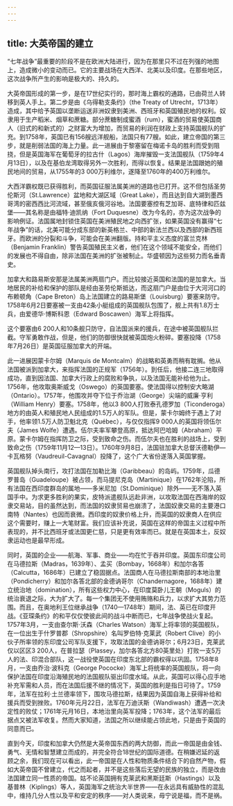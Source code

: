 ```yaml
---
---
---
```

title: 大英帝国的建立
---




“七年战争”最重要的阶段不是在欧洲大陆进行，因为在那里只不过在列强的地图上，造成微小的变动而已。它的主要战场在大西洋、北美以及印度。在那些地区，这次战争所产生的影响是极大的、持久的。

大英帝国形成的第一步，是在17世纪实行的，那时海上霸权的通路，已由荷兰人转移到英人手上。第二步是由《乌得勒支条约》（the Treaty of Utrecht，1713年）造成，其中给予英国以垄断运送非洲奴隶到美洲、西班牙和英国殖民地的权利。奴隶用于生产稻米、烟草和蔗糖。部分蔗糖制成蜜酒（rum），蜜酒的贸易使英国商人（旧式的和新式的）之财富大为增加，而贸易的利润在财政上支持英国舰队的扩充。到1758年，英国已有156艘远洋舰船，法国只有77艘。如此，建立帝国的第三步，就是削弱法国的海上力量。此一进展由于黎塞留在梅诺卡岛的胜利而受到阻挠，但是英国海军在葡萄牙的拉古什（Lagos）海岸摧毁一支法国舰队（1759年4月13日），以及在基伯龙湾取得另外一次胜利，而得以恢复。结果是法国跟她的殖民地间的贸易，从1755年的3 000万利维尔，遂降至1760年的400万利维尔。

大西洋霸权既已获得胜利，而英国征服法属美洲的道路也已打开。这不但包括圣劳伦斯河（St.Lawrence）盆地和大湖区域（Great Lake），而且达到自大湖到墨西哥湾的密西西比河流域，甚至俄亥俄河谷地。法国要塞控有芝加哥、底特律和匹兹堡——其名称是由福特·迪凯纳（Fort Duquesne）改为今名的，亦为这次战争的影响例证。法国属地封锁住英国在美洲殖民地之向西扩张，如果英国没有赢得“七年战争”的话，北美可能分成东部的新英格兰、中部的新法兰西以及西部的新西班牙。而欧洲的分裂和斗争，可能会在美洲翻版。持和平主义态度的富兰克林（Benjamin Franklin）警告英国殖民主义者，他们在这个领域不能安全，而他们的发展也不得自由，除非法国在美洲的扩张被制止。华盛顿因为这些努力而名垂青史。

加拿大和路易斯安那是法属美洲两扇门户。而比较接近英国和法国的是加拿大。当地居民的补给和保护的部队是经由圣劳伦斯抵达，而这扇门户是由位于大河河口的布赖顿角（Cape Breton）岛上法国建立的路易斯堡（Louisburg）要塞来防守。1758年6月2日要塞被一支由42条小艇组成的英国舰队包围了，舰上共有1.8万士兵，由爱德华·博斯科恩（Edward Boscawen）海军上将指挥。

这个要塞由6 200人和10条舰只防守，自法国派来的援兵，在途中被英国舰队拦截。守军勇敢作战，但是，他们的防御很快就被英国炮火粉碎。要塞投降（1758年7月26日）是英国征服加拿大的开端。

此一进展因蒙卡尔姆（Marquis de Montcalm）的战略和英勇而稍有耽搁。他从法国被派到加拿大，来指挥法国的正规军（1756年）。到任后，他接二连三地取得成功，直到因法国、加拿大行政上的腐败和争执，以及法国无能补给他为止。1756年，他攻取奥斯威戈（Oswego）的英国要塞。使法国得以控制安大略湖（Ontario）。1757年，他围攻并夺下位于乔治湖（George）尖端的威廉·亨利（William Henry）要塞。1758年，他以3 800人打败泰孔德罗加（Ticonderoga）地方的由英人和殖民地人民组成的1.5万人的军队。但是，蒙卡尔姆终于遇上了对手，他率领1.5万人防卫魁北克（Québec），与仅仅指挥9 000人的英国将领伍尔夫（James Wolfe）遭遇。伍尔夫率军攀登高原，抵达阿巴哈姆（Abraham）平原。蒙卡尔姆在指挥防卫之际，受到致命之伤。而伍尔夫也在胜利的战场上，受到致命之伤（1759年11月12—13日）。1760年9月8日，法国驻加拿大总督沃德勒伊—卡瓦格努（Vaudreuil-Cavagnal）投降了，这个广大省份遂落入英国掌握。

英国舰队掉头南行，攻打法国在加勒比海（Garibbeau）的岛屿。1759年，瓜德罗普岛（Guadeloupe）被占领，而马提尼克岛（Martinique）在1762年沦陷，所有法国在西印度群岛的属地——多米尼加（St.Dominique）除外——无不落入英国手中。为求更多胜利的果实，皮特派遣舰队远赴非洲，以攻取法国在西海岸的奴隶交易站，目的虽然达到，而法国的奴隶贸易也崩溃了，法国奴隶交易的主要港口南特（Nantes）也因而衰微。西印度的奴隶价格上升，而英国的奴隶商人在供应这个需要时，赚上一大笔财富。我们应该补充说，英国在这样的帝国主义过程中所表现的，并不比西班牙或法国更仁慈，只是更有效率而已。就是在英国本土，反奴隶运动也是最早形成。

同时，英国的企业——航海、军事、商业——均在忙于吞并印度。英国东印度公司在马德拉斯（Madras，1639年）、孟买（Bombay，1668年）和加尔各答（Calcutta，1686年）已建立了稳固据点。法国商人在马德拉斯南部的本地治里（Pondicherry）和加尔各答北部的金德讷哥尔（Chandernagore，1688年）建立统治地（domination），所有这些权力中心，在印度莫卧儿王朝（Moguls）的统治衰退之际，大为扩大了。每一个集团无不使用贿赂和兵力，以求扩大其势力范围。而且，在奥地利王位继承战争（1740—1748年）期间，法、英已在印度开战。《亚琛条约》的和平仅仅使彼此间的战斗中断而已，七年战争使战火复起。1757年3月，一支由查尔斯·沃森（Charles Watson）海军上将率领的英国舰队，在一位出生于什罗普郡（Shropshire）名叫罗伯特·克莱武（Robert Clive）的小伙子所率领的东印度公司军队支援下，攻取法国的金德讷哥尔；6月23日，克莱武仅以区区3 200人，在普拉瑟（Plassey，加尔各答北方80英里处）打败一支5万人的法、印混合部队，这一战役使英国在印度东北部的霸权得以巩固。1758年8月，一支由乔治·波科克（George Pococke）海军上将统率的英国舰队，将一向保护法国在印度沿海殖民地的法国舰队驱出印度水域。从此，英国可以得心应手地补充军需和人员，而在法国后援不继的情况下，英国的胜利是指日可待了。1759年，法军在拉利·土兰德率领下，围攻马德拉斯，结果因为英国自海上获得补给和援兵而受到挫败。1760年元月22日，法军在万迪沃斯（Wandiwash）遭遇一次决定性的败仗；1761年元月16日，本地治里向英军投降；1763年，这个法军的最后据点又被法军收复。然而大家知道，法国之所以继续能占领此地，只是由于英国的同意而已。

直到今天，印度和加拿大仍然是大英帝国东西的两大防御，而此一帝国是由金钱、勇气、无情和智慧建立而成的，并完全符合18世纪的国际道德。在稍嫌迟延的返顾之余，我们现在可以看出，此一帝国是在人性和物质条件结合下的自然产物，假如大英帝国不曾建立，代之而起者，并不是这些落后无望的民族的独立，而是改由法国建立同一性质的帝国。姑不论英国拥有克莱武和黑斯廷斯（Hastings）以及基普林（Kiplings）等人，英国海军之统治大半世界——在永远具有威胁性的混乱中，维持几分人性以及平和安定的秩序——对人类说来，毋宁说是福，而不是祸。